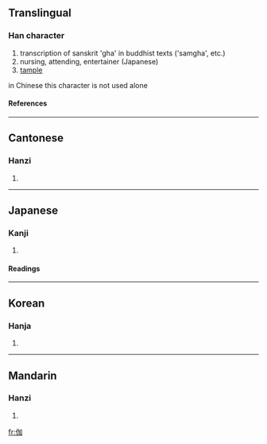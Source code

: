 ==Translingual==
===Han character===
{{Han char|rn=9|rad=人|as=05|sn=7|four=2620<sub>0</sub>|canj=人大尸口 (OKSR)}}
# transcription of sanskrit 'gha' in buddhist texts ('samgha', etc.)
# nursing, attending, entertainer (Japanese)
# [[tample]]


in Chinese this character is not used alone
====References====
{{Han ref|kx=0097.120|dkj=00486|dj=0205.170|hdz=10140.070|uh=4F3D|ud=20285|bh=A6F7|bd=42743}}
----
==Cantonese==
===Hanzi===
{{yue-hanzi|jyut=|y=ga1, ke4}}
# {{defn|Cantonese}}
----
==Japanese==
===Kanji===
{{ja-kanji|grade=|rs=人05}}
# {{defn|Japanese}} 
====Readings====
{{ja-readings|on=[[きゃ]] (kya), [[か]] (ka), [[が]] (ga)|kun=[[とぎ]] (togi)}}
----
==Korean==
===Hanja===
{{ko-hanja|hangeul=가|rv=ga|mr=ka}}
# {{defn|Korean}}
----
==Mandarin==
===Hanzi===
{{cmn-hanzi|pin=[[jiā]] (jia1), [[qié]] (qie2)|wg=chia<sup>1</sup>, ch'ieh<sup>2</sup>}}
# {{defn|Mandarin}}

[[fr:伽]]